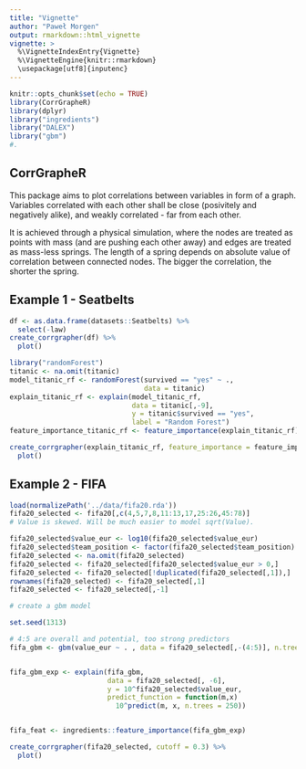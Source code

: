 ```yaml
---
title: "Vignette"
author: "Paweł Morgen"
output: rmarkdown::html_vignette
vignette: >
  %\VignetteIndexEntry{Vignette}
  %\VignetteEngine{knitr::rmarkdown}
  \usepackage[utf8]{inputenc}
---
```


```r
knitr::opts_chunk$set(echo = TRUE)
library(CorrGrapheR)
library(dplyr)
library("ingredients")
library("DALEX")
library("gbm")
#.
```

## CorrGrapheR

This package aims to plot correlations between variables in form of a graph. Variables correlated with each other shall be close (posivitely and negatively alike), and weakly correlated  - far from each other.

It is achieved through a physical simulation, where the nodes are treated as points with mass (and are pushing each other away) and edges are treated as mass-less springs. The length of a spring depends on absolute value of correlation between connected nodes. The bigger the correlation, the shorter the spring.

## Example 1 - Seatbelts

```r
df <- as.data.frame(datasets::Seatbelts) %>%
  select(-law)
create_corrgrapher(df) %>%
  plot()
```

```r
library("randomForest")
titanic <- na.omit(titanic)
model_titanic_rf <- randomForest(survived == "yes" ~ .,
                                 data = titanic)
explain_titanic_rf <- explain(model_titanic_rf,
                              data = titanic[,-9],
                              y = titanic$survived == "yes",
                              label = "Random Forest")
feature_importance_titanic_rf <- feature_importance(explain_titanic_rf)

create_corrgrapher(explain_titanic_rf, feature_importance = feature_importance_titanic_rf) %>% 
  plot()
```

## Example 2 - FIFA

```r
load(normalizePath('../data/fifa20.rda'))
fifa20_selected <- fifa20[,c(4,5,7,8,11:13,17,25:26,45:78)]
# Value is skewed. Will be much easier to model sqrt(Value).

fifa20_selected$value_eur <- log10(fifa20_selected$value_eur)
fifa20_selected$team_position <- factor(fifa20_selected$team_position)
fifa20_selected <- na.omit(fifa20_selected)
fifa20_selected <- fifa20_selected[fifa20_selected$value_eur > 0,]
fifa20_selected <- fifa20_selected[!duplicated(fifa20_selected[,1]),]
rownames(fifa20_selected) <- fifa20_selected[,1]
fifa20_selected <- fifa20_selected[,-1]

# create a gbm model

set.seed(1313)

# 4:5 are overall and potential, too strong predictors
fifa_gbm <- gbm(value_eur ~ . , data = fifa20_selected[,-(4:5)], n.trees = 250, interaction.depth = 3)


fifa_gbm_exp <- explain(fifa_gbm, 
                        data = fifa20_selected[, -6], 
                        y = 10^fifa20_selected$value_eur, 
                        predict_function = function(m,x) 
                          10^predict(m, x, n.trees = 250))


fifa_feat <- ingredients::feature_importance(fifa_gbm_exp)

create_corrgrapher(fifa20_selected, cutoff = 0.3) %>%
  plot()
```


